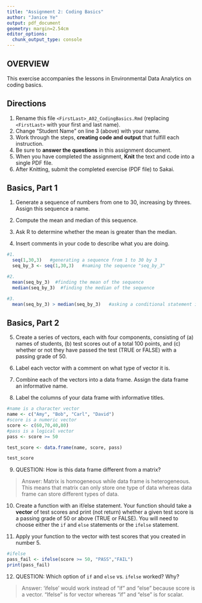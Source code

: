 ```yaml
---
title: "Assignment 2: Coding Basics"
author: "Janice Ye"
output: pdf_document
geometry: margin=2.54cm
editor_options: 
  chunk_output_type: console
---
```


## OVERVIEW

This exercise accompanies the lessons in Environmental Data Analytics on coding basics.

## Directions

1.  Rename this file `<FirstLast>_A02_CodingBasics.Rmd` (replacing `<FirstLast>` with your first and last name).
2.  Change "Student Name" on line 3 (above) with your name.
3.  Work through the steps, **creating code and output** that fulfill each instruction.
4.  Be sure to **answer the questions** in this assignment document.
5.  When you have completed the assignment, **Knit** the text and code into a single PDF file.
6.  After Knitting, submit the completed exercise (PDF file) to Sakai.

## Basics, Part 1

1.  Generate a sequence of numbers from one to 30, increasing by threes. Assign this sequence a name.

2.  Compute the mean and median of this sequence.

3.  Ask R to determine whether the mean is greater than the median.

4.  Insert comments in your code to describe what you are doing.

```r
#1. 
  seq(1,30,3)   #generating a sequence from 1 to 30 by 3
  seq_by_3 <- seq(1,30,3)   #naming the sequence "seq_by_3"

#2. 
  mean(seq_by_3)  #finding the mean of the sequence
  median(seq_by_3)  #finding the median of the sequence

#3. 
  mean(seq_by_3) > median(seq_by_3)   #asking a conditional statement if the mean is greater than the median
```

## Basics, Part 2

5.  Create a series of vectors, each with four components, consisting of (a) names of students, (b) test scores out of a total 100 points, and (c) whether or not they have passed the test (TRUE or FALSE) with a passing grade of 50.

6.  Label each vector with a comment on what type of vector it is.

7.  Combine each of the vectors into a data frame. Assign the data frame an informative name.

8.  Label the columns of your data frame with informative titles.

```r
#name is a character vector
name <- c("Amy", "Bob", "Carl", "David")
#score is a numeric vector
score <- c(60,70,40,80)
#pass is a logical vector
pass <- score >= 50

test_score <- data.frame(name, score, pass)

test_score
```

9.  QUESTION: How is this data frame different from a matrix?

> Answer: Matrix is homogeneous while data frame is heterogeneous. This means that matrix can only store one type of data whereas data frame can store different types of data. 

10. Create a function with an if/else statement. Your function should take a **vector** of test scores and print (not return) whether a given test score is a passing grade of 50 or above (TRUE or FALSE). You will need to choose either the `if` and `else` statements or the `ifelse` statement. 

11. Apply your function to the vector with test scores that you created in number 5.

```r
#ifelse
pass_fail <- ifelse(score >= 50, "PASS","FAIL")
print(pass_fail)
```

12. QUESTION: Which option of `if` and `else` vs. `ifelse` worked? Why?

> Answer: ‘ifelse’ would work instead of "if" and "else" because score is a vector. "Ifelse" is for vector whereas "if" and "else" is for scalar.

